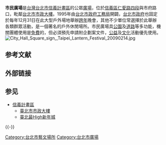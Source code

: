 {{Infobox Skyscraper
| building_name = 市民廣場<br/><small>{{lang|en|Taipei City Hall Square}}</small>
| image = [[File:Taipei_City_Hall_(0097).JPG|270px]]
| caption = [[台北市市政大樓|台北市市政大樓]]與市民廣場
| previous_building= 
| surpassed_by_building = 
| year_highest = 
| year_end = 
| location = {{ROC}}[[臺北市|臺北市]][[信義區_(臺北市)|信義區]][[仁愛路_(臺北市)|仁愛路四段]]與市府路口
| address = 
| start_date = 
| completion_date = 
| status = 
| use = 
| antenna_spire = 
| roof = 
| top_floor = 
| cost = 
| floor_count = 
| floor_area = 
| elevator_count = 
| architect = 
| skyscraperpage_id = 
| main_contractor= 
| owner = 
| website            = 
}}

'''市民廣場'''是[[台灣|台灣]][[台北市|台北市]][[信義計畫區|信義計畫區]]的公眾[[廣場|廣場]]，位於[[信義區_(臺北市)|信義區]][[仁愛路_(臺北市)|仁愛路四段]]與市府路口，毗鄰[[台北市市政大樓|台北市市政大樓]]。1995年由[[台北市政府工務局|台北市政府工務局]]開闢，[[台北市政府|台北市政府]]也固定於每年12月31日在此大型戶外場地舉辦[[跨年|跨年]]晚會，其他不少單位常選擇於此舉辦各類群眾活動，是一個著名的戶外休閒場所。市民廣場具[[公園|公園]]及[[道路|道路]]等多功能，機關團體使用是[[免費|免費]]的，但必須預先申請附企劃案文件，[[公益|公益]]及[[文化|文化]]活動優先使用。
[[File:City_Hall_Square_sign,_Taipei_Lantern_Festival_20090214.jpg|thumb]]

== 参考文献 ==
{{Reflist}}

== 外部链接 ==

== 参见 ==
{{Portal box|台北|建筑}}
* [[信義計畫區|信義計畫區]]
** [[臺北市市政大樓|臺北市市政大樓]]
** [[臺北最High新年城|臺北最High新年城]]

{{-}}
{{台北信義計畫區}}

[[Category:台北市藝文場所|Category:台北市藝文場所]]
[[Category:台北市廣場|Category:台北市廣場]]

{{TW-geo-stub}}